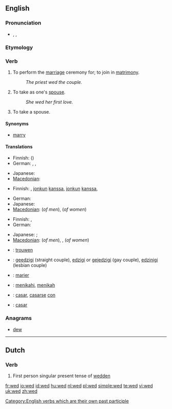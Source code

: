 {{also|Wed}}
==English==

===Pronunciation===
* {{enPR|wĕdʹ}}, {{IPA|/'wεd/}}, {{SAMPA|/"wEd/}} 
*: {{audio|en-us-wed.ogg|Audio (US)}}
*: {{rhymes|ɛd}}

===Etymology===
{{etyl|ang}} {{term|weddian|lang=ang}}

===Verb===
{{en-verb|weds|wedding|'''wed '''or''' [[wedded]]'''|'''wed '''or''' [[wedded]]'''}}

# {{transitive}} To perform the [[marriage]] ceremony for; to join in [[matrimony]].
#: ''The priest wed the couple.''
# {{transitive}} To take as one's [[spouse]].
#: ''She wed her first love.''
# {{intransitive}} To take a spouse.

====Synonyms====
* [[marry]]

====Translations====
{{trans-top|to join in matrimony}}
* Finnish: {{t-|fi|vihkiä}} ({{t+|fi|avioliitto|alt=avioliittoon}})
* German: {{t+|de|trauen}}, {{t-|de|verheiraten}}, {{t+|de|vermählen}}
{{trans-mid}}
* Japanese: {{t|ja|結婚する|tr=kekkon suru|sc=Jpan}}
* [[Macedonian]]: {{t|mk|венчава|tr=vénčava|sc=Cyrl|xs=Macedonian}}
{{trans-bottom}}

{{trans-top|transitive: to take as one's spouse}}
* Finnish: {{t+|fi|naida}}, {{t+|fi|avioitua}} [[jonkun]] [[kanssa]], {{t+|fi|mennä naimisiin}} [[jonkun]] [[kanssa]], {{t+|fi|ottaa}} {{t+|fi|puoliso|puolisokseen}}
{{trans-mid}}
* German: {{t+|de|heiraten}}
* Japanese: {{t|ja|結婚する|tr=kekkon suru|sc=Jpan}}
* [[Macedonian]]: {{t|mk|жени|tr=žéni|sc=Cyrl|xs=Macedonian}} (''of men''),  {{t|mk|мажи|tr=máži|sc=Cyrl|xs=Macedonian}} (''of women'')
{{trans-bottom}}

{{trans-top|intransitive: to take a spouse}}
* Finnish: {{t+|fi|avioitua}}, {{t+|fi|mennä naimisiin}}
* German: {{t+|de|heiraten}}
{{trans-mid}}
* Japanese: {{t|ja|結婚する|tr=kekkon suru|sc=Jpan}}; {{qualifier|male's action}} {{t|ja|めとる|tr=metoru|sc=Jpan}}
* [[Macedonian]]: {{t|mk|се венчава|tr=se vénčava|sc=Cyrl|xs=Macedonian}} (''of men''),  {{t|mk|се мажи|tr=se máži|sc=Cyrl|xs=Macedonian}},  {{t|mk|се жени|tr=se žéni|sc=Cyrl|xs=Macedonian}} (''of women'')
{{trans-bottom}}

{{checktrans-top}}
* {{ttbc|Dutch}}: [[trouwen]]
* {{ttbc|Esperanto}}: [[geedzigi]] (straight couple), [[edzigi]] or [[gejedzigi]] (gay couple), [[edzinigi]] (lesbian couple)
* {{ttbc|French}}: [[marier]]
* {{ttbc|Indonesian}}: [[nikah|menikahi]], [[nikah|menikah]]
* {{ttbc|Spanish}}: [[casar]], [[casarse]] [[con]]
* {{ttbc|Portuguese}}: [[casar]]
{{trans-bottom}}

===Anagrams===
* [[dew]]

[[Category:English verbs which are their own past participle]]

----

==Dutch==

===Verb===
{{infl|nl|verb form}}

# First person singular present tense of [[wedden]]

[[fr:wed]]
[[io:wed]]
[[id:wed]]
[[hu:wed]]
[[nl:wed]]
[[pl:wed]]
[[simple:wed]]
[[te:wed]]
[[vi:wed]]
[[uk:wed]]
[[zh:wed]]